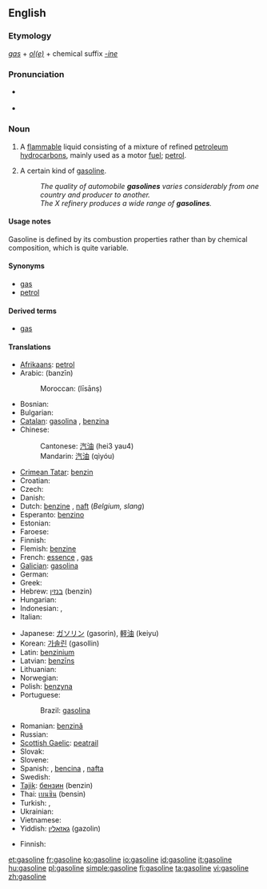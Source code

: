 {{wikipedia}}
==English==

===Etymology===
''[[gas]]'' + ''[[-ole|ol(e)]]'' + chemical suffix ''[[-ine]]''

===Pronunciation===
* {{a|UK}} {{IPA|/ˈgæs.ə.lɪin/}} {{SAMPA|/"g{s.@.li:n/}}
* {{audio|en-us-gasoline.ogg|Audio (US)}}

===Noun===
{{en-noun|-}}

# {{uncountable}} {{North America}} A [[flammable]] liquid consisting of a mixture of refined [[petroleum]] [[hydrocarbon]]s, mainly used as a motor [[fuel]]; [[petrol]].
# {{countable}} A certain kind of [[gasoline]].
#:''The quality of automobile '''gasolines''' varies considerably from one country and producer to another.''
#:''The X refinery produces a wide range of '''gasolines'''.''

====Usage notes====
Gasoline is defined by its combustion properties rather than by chemical composition, which is quite variable.

====Synonyms====
* [[gas]] {{italbrac|North America}}
* [[petrol]] {{italbrac|UK|Australia}}

====Derived terms====
* [[gas]] {{italbrac|North America}}

====Translations====
{{trans-top|motor fuel}}
* [[Afrikaans]]: [[petrol]]
* Arabic: {{ARchar|[[بنزين]]}} (banzīn) {{m}}
*: Moroccan: {{ARchar|[[ليسانص]]}} (līsānṣ)
* Bosnian: {{t-|bs|benzin|m}}
* Bulgarian: {{t+|bg|бензин|m|tr=benzín|sc=Cyrl}}
* [[Catalan]]: [[gasolina]] {{f}}, [[benzina]] {{f}}
* Chinese:
*: Cantonese: [[汽油]] (hei3 yau4)
*: Mandarin: [[汽油]] (qìyóu)
* [[Crimean Tatar]]: [[benzin#Crimean Tatar|benzin]]
* Croatian: {{t+|hr|benzin}}
* Czech: {{t-|cs|benzín|m}}
* Danish: {{t-|da|benzin|c}}
* Dutch: [[benzine]] {{f}}, [[naft]] (''Belgium, slang'')
* Esperanto: [[benzino]]
* Estonian: {{t-|et|bensiin}}
* Faroese: {{t-|fo|bensin|n|xs=Faroese}}
* Finnish: {{t+|fi|bensiini}}
* Flemish: [[benzine]]
* French: [[essence]] {{f}}, [[gas]] {{italbrac|Canadian French}}
* [[Galician]]: [[gasolina]] {{f}}
* German: {{t+|de|Benzin|n}}
* Greek: {{t+|el|βενζίνη|f|sc=Grek}}
* Hebrew: [[בנזין]] (benzin) {{m}}
* Hungarian: {{t+|hu|benzin}}
* Indonesian: {{t-|id|bensin|xs=Indonesian}}, {{t-|id|petrol|xs=Indonesian}}
* Italian: {{t+|it|benzina|f}}
{{trans-mid}}
* Japanese: [[ガソリン]] (gasorin), [[軽油]] (keiyu)
* Korean: [[가솔린]] (gasollin)
* Latin: [[benzinium]]
* Latvian: [[benzīns]] {{m}}
* Lithuanian: {{t-|lt|benzinas|xs=Lithuanian}}
* Norwegian: {{t+|no|bensin}}
* Polish: [[benzyna]] {{f}}
* Portuguese:
*: Brazil: [[gasolina]] {{f}}
* Romanian: [[benzină]] {{f}}
* Russian: {{t+|ru|бензин|m|tr=benzín|sc=Cyrl}}
* [[Scottish Gaelic]]: [[peatrail]]
* Slovak: {{t-|sk|benzín|m}}
* Slovene: {{t+|sl|bencin|m}}
* Spanish: {{t-|es|gasolina|f}}, [[bencina]] {{f}} {{italbrac|Chile}}, [[nafta]] {{f}} {{italbrac|Argentina, Paraguay, Uruguay}}
* Swedish: {{t-|sv|bensin|c}}
* [[Tajik]]: [[бензин]] (benzin)
* Thai: [[เบนซิน]] (bensin)
* Turkish: {{t+|tr|benzin}}, {{t+|tr|petrol}}
* Ukrainian: {{t-|uk|бензин|m|tr=benzín|sc=Cyrl|xs=Ukrainian}}
* Vietnamese: {{t+|vi|xăng|xs=Vietnamese}}
* Yiddish: [[גאזאלין]] (gazolin)
{{trans-bottom}}

{{trans-top|kind of gasoline}}
* Finnish: {{t|fi|bensiinilaatu}}
{{trans-mid}}
{{trans-bottom}}

[[et:gasoline]]
[[fr:gasoline]]
[[ko:gasoline]]
[[io:gasoline]]
[[id:gasoline]]
[[it:gasoline]]
[[hu:gasoline]]
[[pl:gasoline]]
[[simple:gasoline]]
[[fi:gasoline]]
[[ta:gasoline]]
[[vi:gasoline]]
[[zh:gasoline]]